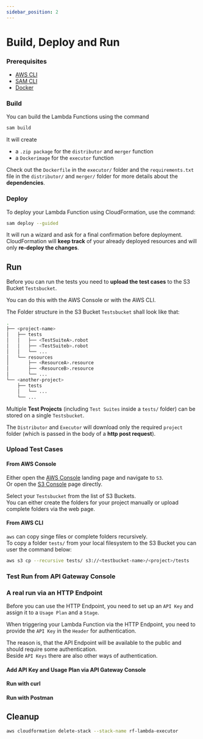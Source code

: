 ```yaml
---
sidebar_position: 2
---
```


# Build, Deploy and Run

### Prerequisites

- [AWS CLI](https://aws.amazon.com/cli/)
- [SAM CLI](https://docs.aws.amazon.com/serverless-application-model/latest/developerguide/serverless-sam-cli-install.html)
- [Docker](https://www.docker.com/)

### Build

You can build the Lambda Functions using the command 

```bash
sam build
```

It will create 

- a `.zip package` for the `distributor` and `merger` function
- a `Dockerimage` for the `executor` function

Check out the `Dockerfile` in the `executor/` folder and the `requirements.txt` file in the `distributor/` and `merger/` folder for more details about the **dependencies**.

### Deploy

To deploy your Lambda Function using CloudFormation, use the command:

```bash
sam deploy --guided
```

It will run a wizard and ask for a final confirmation before deployment.  
CloudFormation will **keep track** of your already deployed resources and will only **re-deploy the changes**.


## Run

Before you can run the tests you need to **upload the test cases** to the S3 Bucket `Testsbucket`.

You can do this with the AWS Console or with the AWS CLI.

The Folder structure in the S3 Bucket `Testsbucket` shall look like that:

```bash
.
├── <project-name>
│   ├── tests
│   │   ├── <TestSuiteA>.robot
│   │   ├── <TestSuiteb>.robot
│   │   └── ...
│   └── resources
│       ├── <ResourceA>.resource
│       ├── <ResourceB>.resource
│       └── ...
└── <another-project>
    ├── tests
    │   └── ...
    └── ...
```

Multiple **Test Projects** (including `Test Suites` inside a `tests/` folder) can be stored on a single `Testsbucket`.

The `Distributor` and `Executor` will download only the required `project` folder (which is passed in the body of a **http post request**).


### Upload Test Cases

#### From AWS Console

Either open the [AWS Console](https://aws.amazon.com/) landing page and navigate to `S3`.  
Or open the [S3 Console](s3.console.aws.amazon.com) page directly.  

Select your `Testsbucket` from the list of S3 Buckets.  
You can either create the folders for your project manually or upload complete folders via the web page.

#### From AWS CLI
`aws` can copy singe files or complete folders recursively.  
To copy a folder `tests/` from your local filesystem to the S3 Bucket you can user the command below:

```bash
aws s3 cp --recursive tests/ s3://<testbucket-name>/<project>/tests
```

### Test Run from API Gateway Console


### A real run via an HTTP Endpoint

Before you can use the HTTP Endpoint, you need to set up an `API Key` and assign it to a `Usage Plan` and a `Stage`.

When triggering your Lambda Function via the HTTP Endpoint, you need to provide the `API Key` in the `Header` for authentication.

The reason is, that the API Endpoint will be available to the public and should require some authentication.  
Beside `API Keys` there are also other ways of authentication.  

#### Add API Key and Usage Plan via API Gateway Console

#### Run with curl

#### Run with Postman


## Cleanup

```bash
aws cloudformation delete-stack --stack-name rf-lambda-executor
```




